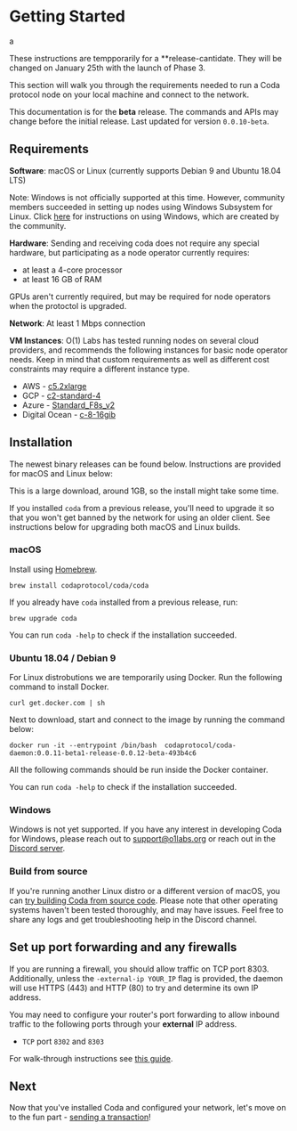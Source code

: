 
# Getting Started
a
<Alert>

  These instructions are tempporarily for a **release-cantidate. They will be changed on January 25th with the launch of Phase 3.

</Alert>

This section will walk you through the requirements needed to run a Coda protocol node on your local machine and connect to the network.

<Alert>

  This documentation is for the **beta** release. The commands and APIs may change before the initial release. Last updated for version `0.0.10-beta`.

</Alert>

## Requirements

**Software**: macOS or Linux (currently supports Debian 9 and Ubuntu 18.04 LTS)

Note: Windows is not officially supported at this time. However, community members succeeded in setting up nodes using Windows Subsystem for Linux. Click [here](https://forums.codaprotocol.com/t/unofficial-wsl-instructions/26) for instructions on using Windows, which are created by the community.

**Hardware**: Sending and receiving coda does not require any special hardware, but participating as a node operator currently requires:

- at least a 4-core processor
- at least 16 GB of RAM

GPUs aren't currently required, but may be required for node operators when the protoctol is upgraded.

**Network**: At least 1 Mbps connection

**VM Instances**:
O(1) Labs has tested running nodes on several cloud providers, and recommends the following instances for basic node operator needs. Keep in mind that custom requirements as well as different cost constraints may require a different instance type.

- AWS - [c5.2xlarge](https://www.ec2instances.info/?filter=c5.2xl&region=us-west-2&cost_duration=daily&selected=c5.2xlarge)
- GCP - [c2-standard-4](https://cloud.google.com/compute/docs/machine-types)
- Azure - [Standard_F8s_v2](https://docs.microsoft.com/en-us/azure/virtual-machines/windows/sizes-compute#fsv2-series-1)
- Digital Ocean - [c-8-16gib](https://cloud.digitalocean.com/droplets/new?size=c-8-16gib)

## Installation

The newest binary releases can be found below. Instructions are provided for macOS and Linux below:

This is a large download, around 1GB, so the install might take some time.

<Alert kind="warning">

  If you installed `coda` from a previous release, you'll need to upgrade it so that you won't get banned by the network for using an older client. See instructions below for upgrading both macOS and Linux builds.

</Alert>

### macOS

Install using [Homebrew](https://brew.sh).
```
brew install codaprotocol/coda/coda
```

If you already have `coda` installed from a previous release, run:
```
brew upgrade coda
```

You can run `coda -help` to check if the installation succeeded.

### Ubuntu 18.04 / Debian 9

For Linux distrobutions we are temporarily using Docker. Run the following command to install Docker.

```
curl get.docker.com | sh
```

Next to download, start and connect to the image by running the command below:

```
docker run -it --entrypoint /bin/bash  codaprotocol/coda-daemon:0.0.11-beta1-release-0.0.12-beta-493b4c6
```

All the following commands should be run inside the Docker container.

You can run `coda -help` to check if the installation succeeded.

### Windows

Windows is not yet supported. If you have any interest in developing Coda for Windows, please reach out to support@o1labs.org or reach out in the [Discord server](https://bit.ly/CodaDiscord).

### Build from source

If you're running another Linux distro or a different version of macOS, you can [try building Coda from source code](https://github.com/CodaProtocol/coda/blob/master/README-dev.md#building-coda). Please note that other operating systems haven't been tested thoroughly, and may have issues. Feel free to share any logs and get troubleshooting help in the Discord channel.

## Set up port forwarding and any firewalls

If you are running a firewall, you should allow traffic on TCP port 8303. Additionally, unless the `-external-ip YOUR_IP` flag is provided, the daemon will use HTTPS (443) and HTTP (80) to try and determine its own IP address.

You may need to configure your router's port forwarding to allow inbound traffic to the following ports through your **external** IP address.

- `TCP` port `8302` and `8303`

For walk-through instructions see [this guide](/docs/troubleshooting/#port-forwarding).
## Next

Now that you've installed Coda and configured your network, let's move on to the fun part - [sending a transaction](/docs/my-first-transaction/)!

